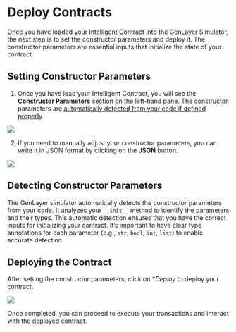 # Deploy Contracts

Once you have loaded your Intelligent Contract into the GenLayer Simulator, the next step is to set the constructor parameters and deploy it. The constructor parameters are essential inputs that initialize the state of your contract.

## Setting Constructor Parameters

1. Once you have load your Intelligent Contract, you will see the **Constructor Parameters** section on the left-hand pane. The constructor parameters are [automatically detected from your code if defined properly](#detecting-constructor-parameters).

<Image src="/constructor-parameter.png" width={700} height={700} />

2. If you need to manually adjust your constructor parameters, you can write it in JSON format by clicking on the **JSON** button.

 
<Image src="/manual-upload.png" width={700} height={700} />

## Detecting Constructor Parameters

The GenLayer simulator automatically detects the constructor parameters from your code. It analyzes your `__init__` method to identify the parameters and their types. This automatic detection ensures that you have the correct inputs for initializing your contract. It’s important to have clear type annotations for each parameter (e.g., `str`, `bool`, `int`, `list`) to enable accurate detection.

## Deploying the Contract

After setting the constructor parameters, click on **Deploy* to deploy your contract.

<Image src="/deploy-constructor-parameter.png" width={700} height={700} />

Once completed, you can proceed to execute your transactions and interact with the deployed contract.
